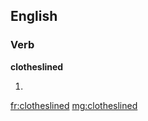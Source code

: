 ==English==

===Verb===
'''clotheslined'''

# {{past of|clothesline}}

[[fr:clotheslined]]
[[mg:clotheslined]]